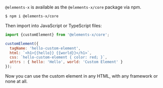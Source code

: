 
<Meta title="Getting Started" />

`@elements-x` is available as the `@elements-x/core` package via npm.

```Bash
$ npm i @elements-x/core
```
Then import into JavaScript or TypeScript files:

```javascript
import {customElement} from '@elements-x/core';

customElement({
  tagName: 'hello-custom-element',
  html: `<h1>{{hello}} {{world}}</h1>`,
  css: `hello-custom-element { color: red; }`,
  attrs : { hello: 'Hello', world: 'Custom Element' }
});
```

Now you can use the custom element in any HTML, with any framework or none at all. 
